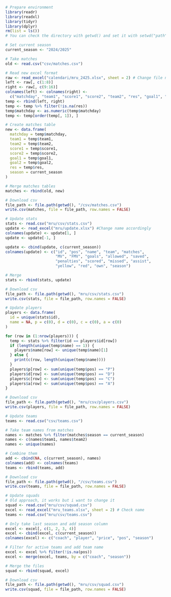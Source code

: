 
```r
# Prepare environment
library(readr)
library(readxl)
library(tidyr)
library(dplyr)
rm(list = ls())
# You can check the directory with getwd() and set it with setwd("path")
```

```r
# Set current season
current_season <- "2024/2025"
```

```r
# Take matches
old <- read.csv("csv/matches.csv")

# Read new excel format
raw <- read_excel("calendari/mru_2425.xlsx", sheet = 2) # Change file name accordingly
left <- raw[, c(1:8)]
right <- raw[, c(9:16)]
colnames(left) <- colnames(right) <-
  c("matchday", "team1", "score1", "score2", "team2", "res", "goal1", "goal2")
temp <- rbind(left, right)
temp <- temp %>% filter(!is.na(res))
temp$matchday <- as.numeric(temp$matchday)
temp <- temp[order(temp[, 1]), ]

# Create matches table
new <- data.frame(
  matchday = temp$matchday,
  team1 = temp$team1,
  team2 = temp$team2,
  score1 = temp$score1,
  score2 = temp$score2,
  goal1 = temp$goal1,
  goal2 = temp$goal2,
  res = temp$res,
  season = current_season
)

# Merge matches tables
matches <- rbind(old, new)

# Download csv
file_path <- file.path(getwd(), "/csv/matches.csv")
write.csv(matches, file = file_path, row.names = FALSE)
```


```r
# Update stats
stats <- read.csv("mru/csv/stats.csv")
update <- read_excel("mru/update.xlsx") #Change name accordingly
colnames(update) <- update[1, ]
update <- update[-1, ]

update <- cbind(update, c(current_season))
colnames(update) <- c("id", "pos", "name", "team", "matches",
                      "MV", "FMV", "goals", "allowed", "saved",
                      "penalties", "scored", "missed", "assist",
                      "yellow", "red", "own", "season")

# Merge
stats <- rbind(stats, update)

# Download csv
file_path <- file.path(getwd(), "mru/csv/stats.csv")
write.csv(stats, file = file_path, row.names = FALSE)
```

```r
# Update players
players <- data.frame(
  id = unique(stats$id),
  name = NA, p = c(0), d = c(0), c = c(0), a = c(0)
)

for (row in (1:nrow(players))) {
  temp <- stats %>% filter(id == players$id[row])
  if (length(unique(temp$name) == 1)) {
    players$name[row] <- unique(temp$name)[1]
  } else {
    print(c(row, length(unique(temp$name))))
  }
  players$p[row] <- sum(unique(temp$pos) == "P")
  players$d[row] <- sum(unique(temp$pos) == "D")
  players$c[row] <- sum(unique(temp$pos) == "C")
  players$a[row] <- sum(unique(temp$pos) == "A")
}

# Download csv
file_path <- file.path(getwd(), "mru/csv/players.csv")
write.csv(players, file = file_path, row.names = FALSE)
```

```r
# Update teams
teams <- read.csv("csv/teams.csv")

# Take team names from matches
names <- matches %>% filter(matches$season == current_season)
names <- c(names$team1, names$team2)
names <- unique(names)

# Combine them
add <- cbind(NA, c(current_season), names)
colnames(add) <- colnames(teams)
teams <- rbind(teams, add)

# Download csv
file_path <- file.path(getwd(), "/csv/teams.csv")
write.csv(teams, file = file_path, row.names = FALSE)
```

```r
# Update squads
# Old approach, it works but i want to change it
squad <- read.csv("mru/csv/squad.csv")
excel <- read_excel("mru_teams.xlsx", sheet = 2) # Check name
teams <- read.csv("mru/csv/teams.csv")

# Only take last season and add season column
excel <- excel[, c(1, 2, 3, 4)]
excel <- cbind(excel, c(current_season))
colnames(excel) <- c("coach", "player", "price", "pos", "season")

# Filter for active teams and add team name
excel <- excel %>% filter(!is.na(pos))
excel <- merge(excel, teams, by = c("coach", "season"))

# Merge the files
squad <- rbind(squad, excel)

# Download csv
file_path <- file.path(getwd(), "mru/csv/squad.csv")
write.csv(squad, file = file_path, row.names = FALSE)
```